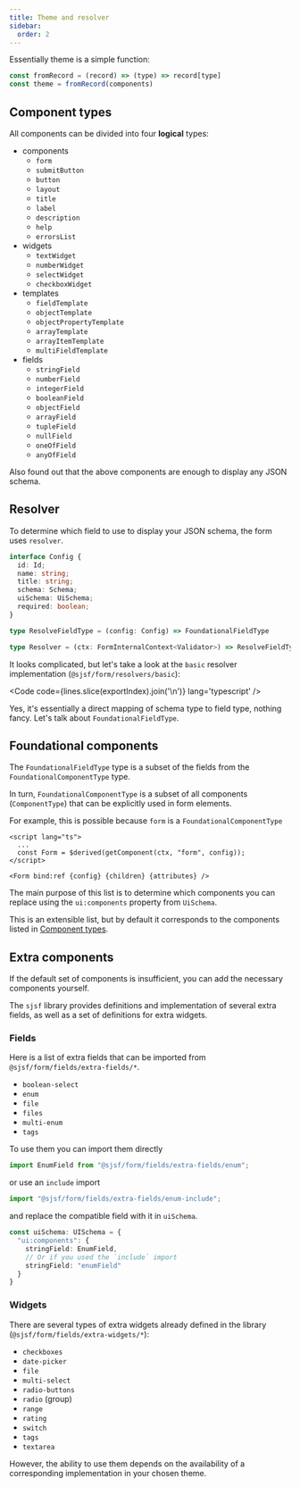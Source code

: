 ```yaml
---
title: Theme and resolver
sidebar:
  order: 2
---
```





Essentially theme is a simple function:

```js
const fromRecord = (record) => (type) => record[type]
const theme = fromRecord(components)
```

## Component types

All components can be divided into four **logical** types:

- components
  - `form`
  - `submitButton`
  - `button`
  - `layout`
  - `title`
  - `label`
  - `description`
  - `help`
  - `errorsList`
- widgets
  - `textWidget`
  - `numberWidget`
  - `selectWidget`
  - `checkboxWidget`
- templates
  - `fieldTemplate`
  - `objectTemplate`
  - `objectPropertyTemplate`
  - `arrayTemplate`
  - `arrayItemTemplate`
  - `multiFieldTemplate`
- fields
  - `stringField`
  - `numberField`
  - `integerField`
  - `booleanField`
  - `objectField`
  - `arrayField`
  - `tupleField`
  - `nullField`
  - `oneOfField`
  - `anyOfField`

Also found out that the above components are enough to display any JSON schema.

## Resolver

To determine which field to use to display your JSON schema, the form uses `resolver`.

```ts
interface Config {
  id: Id;
  name: string;
  title: string;
  schema: Schema;
  uiSchema: UiSchema;
  required: boolean;
}

type ResolveFieldType = (config: Config) => FoundationalFieldType

type Resolver = (ctx: FormInternalContext<Validator>) => ResolveFieldType
```

It looks complicated, but let's take a look at the `basic` resolver implementation
(`@sjsf/form/resolvers/basic`):

<Code code={lines.slice(exportIndex).join('\n')} lang='typescript' />

Yes, it's essentially a direct mapping of schema type to field type, nothing fancy.
Let's talk about `FoundationalFieldType`.

## Foundational components

The `FoundationalFieldType` type is a subset of the fields from the 
`FoundationalComponentType` type.

In turn, `FoundationalComponentType` is a subset of all components
(`ComponentType`) that can be explicitly used in form elements.

For example, this is possible because `form` is a `FoundationalComponentType`

```svelte
<script lang="ts">
  ...
  const Form = $derived(getComponent(ctx, "form", config));
</script>

<Form bind:ref {config} {children} {attributes} />
```

The main purpose of this list is to determine which components you can replace
using the `ui:components` property from `UiSchema`.

This is an extensible list, but by default it corresponds to the components
listed in [Component types](#component-types).

## Extra components

If the default set of components is insufficient, you can add the necessary
components yourself.

The `sjsf` library provides definitions and implementation of several extra
fields, as well as a set of definitions for extra widgets.

### Fields

Here is a list of extra fields that can be imported from `@sjsf/form/fields/extra-fields/*`.

- `boolean-select`
- `enum`
- `file`
- `files`
- `multi-enum`
- `tags`

To use them you can import them directly

```ts
import EnumField from "@sjsf/form/fields/extra-fields/enum";
```

or use an `include` import

```ts
import "@sjsf/form/fields/extra-fields/enum-include";
```

and replace the compatible field with it in `uiSchema`.

```ts
const uiSchema: UISchema = {
  "ui:components": {
    stringField: EnumField,
    // Or if you used the `include` import
    stringField: "enumField"
  }
}
```

### Widgets

There are several types of extra widgets already defined in the library
(`@sjsf/form/fields/extra-widgets/*`):

- `checkboxes`
- `date-picker`
- `file`
- `multi-select`
- `radio-buttons`
- `radio` (group)
- `range`
- `rating`
- `switch`
- `tags`
- `textarea`

However, the ability to use them depends on the availability of a corresponding
implementation in your chosen theme.
